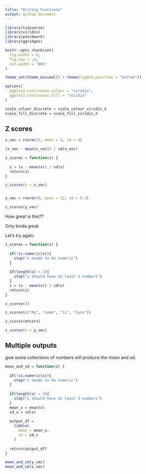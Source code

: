 ```yaml
---
title: "Writing Functions"
output: github_document
---
```


```r
library(tidyverse)
library(viridis)
library(patchwork)
library(ggridges)

knitr::opts_chunk$set(
  fig.width = 6,
  fig.asp = .6,
  out.width = "90%"
)

theme_set(theme_minimal() + theme(legend.position = "bottom"))

options(
  ggplot2.continuous.colour = "viridis",
  ggplot2.continuous.fill = "viridis"
)

scale_colour_discrete = scale_colour_viridis_d
scale_fill_discrete = scale_fill_viridis_d
```


## Z scores

```r
x_vec = rnorm(25, mean = 5, sd = 4)

(x_vec - mean(x_vec)) / sd(x_vec)

z_scores = function(x) {
  
  z = (x - mean(x)) / sd(x)
  return(z)
}

z_scores(x = x_vec)


y_vec = rnorm(40, mean = 12, sd = 0.3)

z_scores(y_vec)
```


How great is this??

Only kinda great. 

Let's try again.

```r
z_scores = function(x) {
  
  if(!is.numeric(x)){
    stop("x needs to be numeric")
  }
  
  if(length(x) < 3){
    stop("x should have at least 3 numbers")
  }
  z = (x - mean(x)) / sd(x)
  return(z)
}
```

```r
z_scores(3)

z_scores(c("My", "name", "is", "lynn"))

z_scores(mtcars)

z_scores(x = y_vec)
```


## Multiple outputs

give some collections of numbers will produce the mean and sd.

```r

mean_and_sd = function(x) {
  
  if(!is.numeric(x)){
    stop("x needs to be numeric")
  }
  
  if(length(x) < 3){
    stop("x should have at least 3 numbers")
  }
  mean_x = mean(x)
  sd_x = sd(x)
  
  output_df = 
    tibble(
      mean = mean_x,
      sd = sd_x
    )
  
  return(output_df)
}

mean_and_sd(y_vec)
mean_and_sd(x_vec)

```

